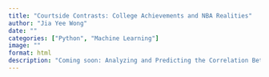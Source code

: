 ```yaml
---
title: "Courtside Contrasts: College Achievements and NBA Realities"
author: "Jia Yee Wong"
date: ""
categories: ["Python", "Machine Learning"]
image: ""
format: html
description: "Coming soon: Analyzing and Predicting the Correlation Between College Basketball Success and NBA Career Outcomes."
---
```


